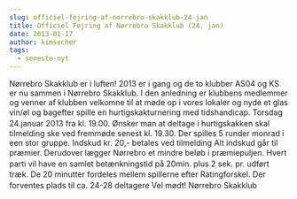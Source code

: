 ```yaml
---
slug: officiel-fejring-af-norrebro-skakklub-24-jan
title: Officiel Fejring af Nørrebro Skakklub (24. jan)
date: 2013-01-17
author: kimsecher
tags:
  - seneste-nyt
---
```

Nørrebro Skakklub er i luften!
2013 er i gang og de to klubber AS04 og KS er nu sammen i Nørrebro Skakklub.
I den anledning er klubbens medlemmer og venner af klubben velkomne til at møde op i vores lokaler og nyde et glas vin/øl og bagefter spille en hurtigskakturnering med tidshandicap.
<span style="line-height: 1.4em;">Torsdag 24.januar 2013 fra kl. 19.00.
</span>Ønsker man at deltage i hurtigskakken skal tilmelding ske ved fremmøde senest kl. 19.30.
Der spilles 5 runder monrad i een stor gruppe.
Indskud kr. 20,- betales ved tilmelding
Alt indskud går til præmier. Derudover lægger Nørrebro et mindre beløb i præmiepuljen.
<span style="line-height: 1.4em;">Hvert parti vil have en samlet betænkningstid på 20min. plus 2 sek. pr. udført træk.
</span><span style="line-height: 1.4em;">De 20 minutter fordeles mellem spillerne efter </span><span style="line-height: 1.4em;">Ratingforskel. </span>Der forventes plads til ca. 24-28 deltagere
<span style="line-height: 1.4em;">Vel mødt!
</span><span style="line-height: 1.4em;">Nørrebro Skakklub</span>
